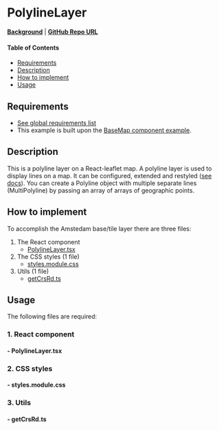 
<Meta of={PolylineLayerStories} />

# PolylineLayer

**[Background](../?path=/docs/leaflet-layers--docs#polyline)** | **<a href="https://github.com/Amsterdam/ee-react-map-demos/tree/main/src/pages/ReactLeaflet/PolylineLayer" target="_blank">GitHub Repo URL</a>**

#### Table of Contents

- [Requirements](#requirements)
- [Description](#description)
- [How to implement](#how-to-implement)
- [Usage](#usage)

## Requirements

- [See global requirements list](../?path=/docs/global-requirements--docs)
- This example is built upon the [BaseMap component example](../?path=/docs/react-leaflet-baselayer--docs).

## Description

This is a polyline layer on a React-leaflet map. A polyline layer is used to display lines on a map. It can be configured, extended and restyled (<a href="https://leafletjs.com/reference.html#polyline" target="_blank">see docs</a>). You can create a Polyline object with multiple separate lines (MultiPolyline) by passing an array of arrays of geographic points.

## How to implement

To accomplish the Amstedam base/tile layer there are three files:

1. The React component
    * [PolylineLayer.tsx](#--polylinelayertsx)
2. The CSS styles (1 file)
    * [styles.module.css](#--stylesmodulecss)
3. Utils (1 file)
    * [getCrsRd.ts](#--getcrsrdts)

## Usage

The following files are required:

### 1. React component

#### - PolylineLayer.tsx

<Source code={PolylineLayer} />

### 2. CSS styles

#### - styles.module.css

<Source code={styles} />

### 3. Utils

#### - getCrsRd.ts

<Source code={getCrsRd} />
